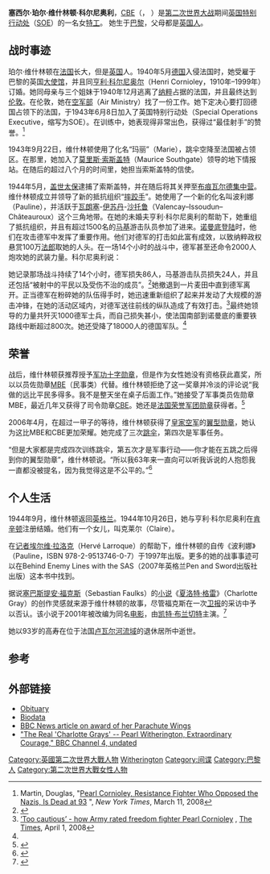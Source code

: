 {{Link style|time=2015-12-11T05:12:17+00:00}}
{{Infobox Military Person
|name=珀尔·科尔尼奥利
|image=<!-- Deleted image removed: [[Image:Pearl_Cornioley.jpg|Image:Pearl Cornioley.jpg]] -->
|caption=
|born={{birth date|1914|6|24}}
|died={{death date and age|2008|2|24|1914|6|24}}
|placeofbirth=
|placeofdeath=
|nickname=摔跤手特工（Agent Wrestler），玛丽（Marie），波利娜（Pauline）<ref>[http://www.telegraph.co.uk/news/main.jhtml?xml=/news/2008/02/26/db2601.xml  Pearl Cornioley] {{Wayback|url=http://www.telegraph.co.uk/news/main.jhtml?xml=%2Fnews%2F2008%2F02%2F26%2Fdb2601.xml |date=20080227040323 }}, obituary, [[The_Daily_Telegraph|The Daily Telegraph]], February 26. 2008</ref>
|allegiance=联合王国，法国
|branch=[[英国特别行动处|英国特别行动处]]（Special Operations Executive），[[急救护士队|急救护士队]]（First Aid Nursing Yeomanry）
|serviceyears=1940-1944 / 1943-1944 (特别行动处)
|rank=
|unit=[[英国特别行动处F区网络#摔跤手|摔跤手]]（Wrestler）
|commands=
|battles=
|awards=[[MBE|MBE]], [[CBE|CBE]], [[法国荣誉军团勋章|法国荣誉军团勋章]]
|relations=
|laterwork=
}}

'''塞西尔·珀尔·维什林顿·科尔尼奥利'''，[[CBE|CBE]]（{{lang-en|Cecile Pearl Witherington Cornioley}}， {{bd|1914年|6月24日|2008年|2月24日|catIdx=Cornioley, Pearl}}）是[[第二次世界大战|第二次世界大战]]期间[[英国特别行动处|英国特别行动处]]（[[:en:Special_Operations_Executive|SOE]]）的一名女[[特工|特工]]。 她生于[[巴黎|巴黎]]，父母都是[[英国人|英国人]]。

==战时事迹==

珀尔·维什林顿在[[法国|法国]]长大，但是[[英国|英国]]人。1940年5月[[德国|德国]]入侵法国时，她受雇于巴黎的英国[[大使馆|大使馆]]，并且同[[亨利·科尔尼奥尔|亨利·科尔尼奥尔]]（Henri Cornioley，1910年–1999年）订婚。她同母亲与三个姐妹于1940年12月逃离了[[纳粹|纳粹]]占据的法国，并且最终达到[[伦敦|伦敦]]。在伦敦，她在[[空军部|空军部]]（Air Ministry）找了一份工作。她下定决心要打回德国占领下的法国，于1943年6月8日加入了英国特别行动处（Special Operations Executive，缩写为SOE）。在训练中，她表现得非常出色，获得过“最佳射手”的赞誉。<ref name=times>Martin, Douglas, "[http://www.nytimes.com/2008/03/11/world/europe/11cornioley.html?em&ex=1205380800&en=110ba2e1f8c80784&ei=5087%0A Pearl Cornioley, Resistance Fighter Who Opposed the Nazis, Is Dead at 93] {{Wayback|url=http://www.nytimes.com/2008/03/11/world/europe/11cornioley.html?em&ex=1205380800&en=110ba2e1f8c80784&ei=5087%0A |date=20080311214523 }}", ''New York Times'', March 11, 2008</ref>

1943年9月22日，维什林顿使用了化名“玛丽”（Marie），跳伞空降至法国被占领区。在那里，她加入了[[莫里斯·索斯盖特|莫里斯·索斯盖特]]（Maurice Southgate）领导的地下情报站。在随后的超过八个月的时间里，她担当索斯盖特的信使。

1944年5月，[[盖世太保|盖世太保]]逮捕了索斯盖特，并在随后将其关押至[[布痕瓦尔德集中营|布痕瓦尔德集中营]]。维什林顿成立并领导了新的抵抗组织“[[摔跤手_(二战)|摔跤手]]”。她使用了一个新的化名叫波利娜（Pauline），并活跃于[[瓦朗塞|瓦朗塞]]-[[伊苏丹|伊苏丹]]-[[沙托鲁|沙托鲁]]（Valencay–Issoudun–Châteauroux）这个三角地带。在她的未婚夫亨利·科尔尼奥利的帮助下，她重组了抵抗组织，并且有超过1500名的[[马基|马基]]游击队员参加了进来。[[诺曼底登陆|诺曼底登陆]]时，他们在攻击德军中发挥了重要作用。他们对德军的打击如此富有成效，以致纳粹政权悬赏100万[[法郎|法郎]]取她的人头。在一场14个小时的战斗中，德军甚至还命令2000人炮攻她的武装力量。科尔尼奥利说：
{{cquote|“我们在（1944年）6月11日早上8点遭到2000名德军的攻击。只有一小部分马基游击队员，包括将约40人都装备很差并且未受过训练，投入这场惨烈的战斗中。后来有附近的约100名马基游击队员前来应援。”<ref>[http://www.guardian.co.uk/uk/2008/apr/01/nationalarchives.secondworldwar Sharpshooter, paratrooper, hero: the woman who set France ablaze]</ref>}}

她记录那场战斗持续了14个小时，德军损失86人，马基游击队员损失24人，并且还包括“被射中的平民以及受伤不治的成员”。<ref>{{cite news | url=http://www.guardian.co.uk/uk/2008/apr/01/nationalarchives.secondworldwar | work=The Guardian | location=London | title=Sharpshooter, paratrooper, hero: the woman who set France ablaze | first=David | last=Pallister | date=April 1, 2008 | accessdate=May 22, 2010 | archive-date=2011-06-09 | archive-url=https://web.archive.org/web/20110609031805/http://www.guardian.co.uk/uk/2008/apr/01/nationalarchives.secondworldwar | dead-url=no }}</ref>她撤退到一片麦田中直到德军离开。正当德军在粉碎她的队伍得手时，她迅速重新组织了起来并发动了大规模的游击冲锋，在她的活动区域内，对德军送往前线的纵队造成了有效打击。<ref>[http://www.timesonline.co.uk/tol/news/uk/article3656045.ece ‘Too cautious’ - how Army rated freedom fighter Pearl Cornioley] {{Wayback|url=http://www.timesonline.co.uk/tol/news/uk/article3656045.ece |date=20200616134335 }}, [[The_Times|The Times]], April 1, 2008</ref>最终她领导的力量共歼灭1000德军士兵，而自己损失甚小，使法国南部到诺曼底的重要铁路线中断超过800次。她还受降了18000人的德国军队。<ref name=times/>

==荣誉==

战后，维什林顿获推荐授予[[军功十字勋章|军功十字勋章]]，但是作为女性她没有资格获此嘉奖，所以以员佐勋章[[MBE|MBE]]（民事类）代替。维什林顿拒绝了这一奖章并冷淡的评论说“我做的远比平民多得多。我不是整天坐在桌子后面工作。”她接受了军事类员佐勋章MBE，最近几年又获得了司令勋章[[CBE|CBE]]。她还是[[法国荣誉军团勋章|法国荣誉军团勋章]]获得者。<ref>{{cite news
|url=http://news.bbc.co.uk/2/hi/uk_news/7323747.stm
|title=War heroine 'not classed leader'
|date=1 April 2008
|publisher=[[BBC_News|BBC News]] Online
|accessdate=2008-04-01
|archive-date=2008-04-06
|archive-url=https://web.archive.org/web/20080406022436/http://news.bbc.co.uk/2/hi/uk_news/7323747.stm
|dead-url=no
}}</ref>

2006年4月，在超过一甲子的等待，维什林顿获得了[[皇家空军|皇家空军]]的[[翼型勋章|翼型勋章]]，她认为这比MBE和CBE更加荣耀。她完成了三次[[跳伞|跳伞]]，第四次是军事任务。

“但是大家都是完成四次训练跳伞，第五次才是军事行动——你才能在五跳之后得到你的翼型勋章”，维什林顿说。“所以我63年来一直向可以听我诉说的人抱怨我一直都没被提名，因为我觉得这是不公平的。”<ref>{{Cite web |url=http://news.bbc.co.uk/1/hi/uk/4898302.stm |title=BBC |accessdate=2010-11-05 |archive-date=2008-04-07 |archive-url=https://web.archive.org/web/20080407193345/http://news.bbc.co.uk/1/hi/uk/4898302.stm |dead-url=no }}</ref>

==个人生活==

1944年9月，维什林顿返回[[英格兰|英格兰]]。1944年10月26日，她与亨利·科尔尼奥利在[[肯辛顿|肯辛顿]]注册结婚。他们有一个女儿，叫克莱尔（Claire）。

在[[记者|记者]][[埃尔维·拉洛克|埃尔维·拉洛克]]（Hervé Larroque）的帮助下，维什林顿的自传《波利娜》（Pauline，ISBN 978-2-9513746-0-7）于1997年出版。更多的她的战事事迹可以在Behind Enemy Lines with the SAS（2007年英格兰Pen and Sword出版社出版）这本书中找到。

据说[[塞巴斯提安·福克斯|塞巴斯提安·福克斯]]（Sebastian Faulks）的[[小说|小说]]《[[夏洛特·格雷|夏洛特·格雷]]》（Charlotte Gray）的创作灵感就来源于维什林顿的故事，尽管福克斯在一次[[卫报|卫报]]的采访中予以否认。该小说于2001年被改编为同名[[电影|电影]]，由[[凯特·布兰切特|凯特·布兰切特]]主演。<ref>{{cite news
|url=http://www.guardian.co.uk/uk/2008/apr/01/nationalarchives.secondworldwar
|title=Sharpshooter, paratrooper, hero: the woman who set France ablaze
|publisher=The Guardian
|date=April 1, 2008
|author=David Pallister
|accessdate=2008-04-01
|location=London
|archive-date=2008-04-02
|archive-url=https://web.archive.org/web/20080402033006/http://www.guardian.co.uk/uk/2008/apr/01/nationalarchives.secondworldwar
|dead-url=no
}}</ref>

她以93岁的高寿在位于法国[[卢瓦尔河流域|卢瓦尔河流域]]的退休居所中逝世。

==参考==
{{reflist}}

==外部链接==
* [http://www.timesonline.co.uk/tol/comment/obituaries/article3432757.ece Obituary] {{Wayback|url=http://www.timesonline.co.uk/tol/comment/obituaries/article3432757.ece |date=20100524220528 }}
* [https://web.archive.org/web/20110514031001/http://www.spartacus.schoolnet.co.uk/SOEwitherington.htm Biodata]
* [http://news.bbc.co.uk/1/hi/uk/4898302.stm BBC News article on award of her Parachute Wings] {{Wayback|url=http://news.bbc.co.uk/1/hi/uk/4898302.stm |date=20080407193345 }}
* [http://www.channel4.com/history/microsites/C/charlotte_gray/real_pearl.html#top "The Real 'Charlotte Grays' -- Pearl Witherington, Extraordinary Courage," BBC Channel 4, undated] {{Wayback|url=http://www.channel4.com/history/microsites/C/charlotte_gray/real_pearl.html#top |date=20070914225636 }}
{{Authority control}}
{{DEFAULTSORT:Cornioley, Pearl}}
[[Category:英國第二次世界大戰人物|Category:英國第二次世界大戰人物]]
[[Category:CBE勳銜|Witherington]]
[[Category:间谍|Category:间谍]]
[[Category:巴黎人|Category:巴黎人]]
[[Category:第二次世界大戰女性人物|Category:第二次世界大戰女性人物]]